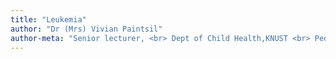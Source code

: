 ```yaml
---
title: "Leukemia"
author: "Dr (Mrs) Vivian Paintsil"
author-meta: "Senior lecturer, <br> Dept of Child Health,KNUST <br> Pediatric Oncologist"
---
```

